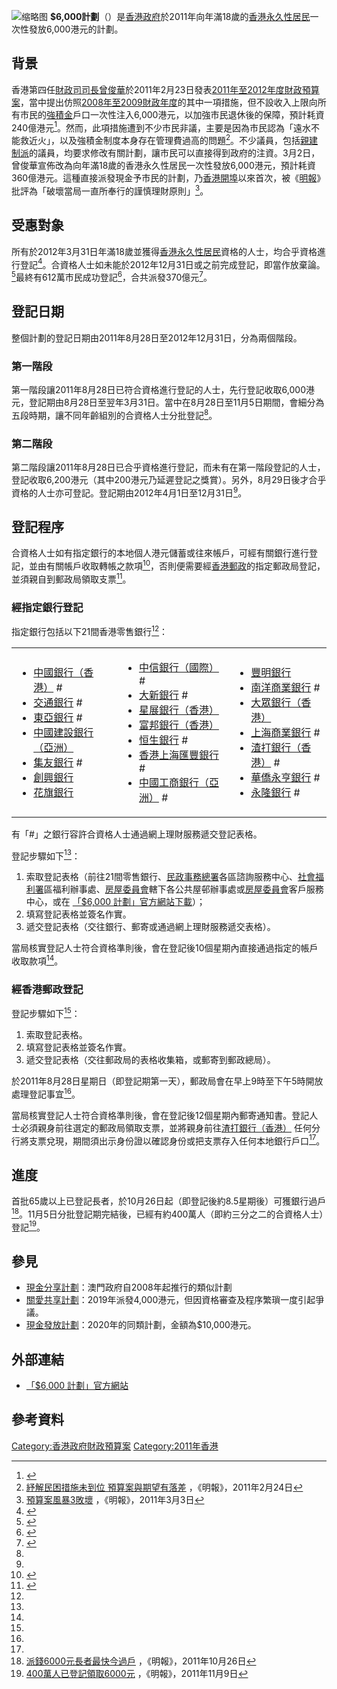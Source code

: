 [[File:Scheme_$6,000_(Hong_Kong).jpg|缩略图]]
'''$6,000計劃'''（{{lang-en|Scheme $6,000}}）是[[香港政府|香港政府]]於2011年向年滿18歲的[[香港永久性居民|香港永久性居民]]一次性發放6,000港元的計劃。

== 背景 ==
香港第四任[[財政司司長|財政司司長]][[曾俊華|曾俊華]]於2011年2月23日發表[[2011年至2012年度香港政府財政預算案|2011年至2012年度財政預算案]]，當中提出仿照[[2008年至2009年度香港政府財政預算案|2008年至2009財政年度]]的其中一項措施，但不設收入上限向所有市民的[[強積金|強積金]]戶口一次性注入6,000港元，以加強市民退休後的保障，預計耗資240億港元<ref>{{Cite web |url=http://www.budget.gov.hk/2011/chi/budget69.html |title=2011年至2012年度香港政府財政預算案：注資強積金（第177至178項） |accessdate=2011-08-29 |archive-date=2011-08-14 |archive-url=https://web.archive.org/web/20110814231237/http://www.budget.gov.hk/2011/chi/budget69.html |dead-url=no }}</ref>。然而，此項措施遭到不少市民非議，主要是因為市民認為「遠水不能救近火」，以及強積金制度本身存在管理費過高的問題<ref>[http://news.sina.com.hk/news/6/1/1/2024239/1.html 紓解民困措施未到位 預算案與期望有落差] {{Webarchive|url=https://archive.is/20120711233432/http://news.sina.com.hk/news/6/1/1/2024239/1.html |date=2012-07-11 }}，《明報》，2011年2月24日</ref>。不少議員，包括[[親建制派|親建制派]]的議員，均要求修改有關計劃，讓市民可以直接得到政府的注資。3月2日，曾俊華宣佈改為向年滿18歲的香港永久性居民一次性發放6,000港元，預計耗資360億港元。這種直接派發現金予市民的計劃，乃[[香港開埠|香港開埠]]以來首次，被《[[明報|明報]]》批評為「破壞當局一直所奉行的謹慎理財原則」<ref>[http://news.sina.com.hk/news/6/1/1/2031986/1.html 預算案風暴3敗壞] {{Webarchive|url=https://archive.is/20120713142445/http://news.sina.com.hk/news/6/1/1/2031986/1.html |date=2012-07-13 }}，《明報》，2011年3月3日</ref>。

== 受惠對象 ==
所有於2012年3月31日年滿18歲並獲得[[香港永久性居民|香港永久性居民]]資格的人士，均合乎資格進行登記<ref name="criteria">{{Cite web |url=http://www.scheme6000.gov.hk/chi/criteria.html |title=「$6,000 計劃」- 資格準則 |accessdate=2011-08-29 |archive-date=2011-09-24 |archive-url=https://web.archive.org/web/20110924004142/http://www.scheme6000.gov.hk/chi/criteria.html |dead-url=yes }}</ref>。合資格人士如未能於2012年12月31日或之前完成登記，即當作放棄論。<ref name="timetable">{{Cite web |url=http://www.scheme6000.gov.hk/chi/timetable.html |title=「$6,000 計劃」- 時間表 |accessdate=2011-08-29 |archive-date=2011-09-23 |archive-url=https://web.archive.org/web/20110923143554/http://www.scheme6000.gov.hk/chi/timetable.html |dead-url=yes }}</ref>最終有612萬市民成功登記<ref>{{Cite web|url=http://orientaldaily.on.cc/cnt/news/20130113/00176_015.html|title=六千元計劃派剩7.3億|accessdate=|author=|date=2013-01-13|work=東方日報|publisher=|language=zh-hk|archive-date=2018-10-24|archive-url=https://web.archive.org/web/20181024111307/http://orientaldaily.on.cc/cnt/news/20130113/00176_015.html|dead-url=no}}</ref>，合共派發370億元<ref>{{Cite web|url=https://news.mingpao.com/ins/instantnews/web_tc/article/20180323/s00001/1521815489743|title=2011年派6000　永久居民及新移民分別受惠|accessdate=2018-11-01|author=|date=2018-03-23|work=明報新聞網|publisher=|language=zh-hant|archive-date=2018-11-01|archive-url=https://web.archive.org/web/20181101135856/https://news.mingpao.com/ins/instantnews/web_tc/article/20180323/s00001/1521815489743|dead-url=no}}</ref>。

== 登記日期 ==
整個計劃的登記日期由2011年8月28日至2012年12月31日，分為兩個階段。

=== 第一階段 ===
第一階段讓2011年8月28日已符合資格進行登記的人士，先行登記收取6,000港元，登記期由8月28日至翌年3月31日。當中在8月28日至11月5日期間，會細分為五段時期，讓不同年齡組別的合資格人士分批登記<ref name="timetable"/>。

=== 第二階段 ===
第二階段讓2011年8月28日已合乎資格進行登記，而未有在第一階段登記的人士，登記收取6,200港元（其中200港元乃延遲登記之獎賞）。另外，8月29日後才合乎資格的人士亦可登記。登記期由2012年4月1日至12月31日<ref name="timetable"/>。

== 登記程序 ==

合資格人士如有指定銀行的本地個人港元儲蓄或往來帳戶，可經有關銀行進行登記，並由有關帳戶收取轉帳之款項<ref name="banks">{{Cite web |url=http://www.scheme6000.gov.hk/chi/banks.html |title=「$6,000 計劃」- 經銀行登記 |accessdate=2011-08-29 |archive-date=2011-09-24 |archive-url=https://web.archive.org/web/20110924235959/http://www.scheme6000.gov.hk/chi/banks.html |dead-url=yes }}</ref>，否則便需要經[[香港郵政|香港郵政]]的指定郵政局登記，並須親自到郵政局領取支票<ref name="hkpost">{{Cite web |url=http://www.scheme6000.gov.hk/chi/hkpost.html |title=「$6,000 計劃」- 經香港郵政登記 |accessdate=2011-08-29 |archive-date=2011-09-24 |archive-url=https://web.archive.org/web/20110924004212/http://www.scheme6000.gov.hk/chi/hkpost.html |dead-url=yes }}</ref>。

=== 經指定銀行登記 ===

指定銀行包括以下21間香港零售銀行<ref name="banks"/>：
{| border="0"
|-
|
* [[中國銀行（香港）|中國銀行（香港）]] #
* [[交通銀行|交通銀行]] #
* [[東亞銀行|東亞銀行]] #
* [[中國建設銀行（亞洲）|中國建設銀行（亞洲）]]
* [[集友銀行|集友銀行]] #
* [[創興銀行|創興銀行]]
* [[花旗銀行|花旗銀行]]
|
* [[中信銀行（國際）|中信銀行（國際）]] #
* [[大新銀行|大新銀行]] #
* [[星展銀行（香港）|星展銀行（香港）]]
* [[富邦銀行（香港）|富邦銀行（香港）]]
* [[恒生銀行|恒生銀行]] #
* [[香港上海匯豐銀行|香港上海匯豐銀行]] #
* [[中國工商銀行（亞洲）|中國工商銀行（亞洲）]] #
|
* [[豐明銀行|豐明銀行]]
* [[南洋商業銀行|南洋商業銀行]] #
* [[大眾銀行（香港）|大眾銀行（香港）]]
* [[上海商業銀行|上海商業銀行]] #
* [[渣打銀行（香港）|渣打銀行（香港）]] #
* [[華僑永亨銀行_(香港)|華僑永亨銀行]] #
* [[永隆銀行|永隆銀行]] #
|}

有「#」之銀行容許合資格人士通過網上理財服務遞交登記表格。

登記步驟如下<ref name="banks"/>：
# 索取登記表格（前往21間零售銀行、[[民政事務總署|民政事務總署]]各區諮詢服務中心、[[社會福利署|社會福利署]]區福利辦事處、[[房屋委員會|房屋委員會]]轄下各公共屋邨辦事處或[[房屋委員會|房屋委員會]]客戶服務中心，或在 [https://web.archive.org/web/20111027083401/http://www.scheme6000.gov.hk/chi/pdf/bank-form_c.pdf 「$6,000 計劃」官方網站下載]）；
# 填寫登記表格並簽名作實。
# 遞交登記表格（交往銀行、郵寄或通過網上理財服務遞交表格）。

當局核實登記人士符合資格準則後，會在登記後10個星期內直接通過指定的帳戶收取款項<ref name="banks"/>。

=== 經香港郵政登記 ===
登記步驟如下<ref name="hkpost"/>：
# 索取登記表格。
# 填寫登記表格並簽名作實。
# 遞交登記表格（交往郵政局的表格收集箱，或郵寄到郵政總局）。

於2011年8月28日星期日（即登記期第一天），郵政局會在早上9時至下午5時開放處理登記事宜<ref name="hkpost"/>。

當局核實登記人士符合資格準則後，會在登記後12個星期內郵寄通知書。登記人士必須親身前往選定的郵政局領取支票，並將親身前往[[渣打銀行（香港）|渣打銀行（香港）]] 任何分行將支票兌現，期間須出示身份證以確認身份或把支票存入任何本地銀行戶口<ref name="hkpost"/>。

== 進度 ==
首批65歲以上已登記長者，於10月26日起（即登記後約8.5星期後）可獲銀行過戶<ref>[http://news.sina.com.hk/news/2/1/1/2473320/1.html 派錢6000元長者最快今過戶] {{Wayback|url=http://news.sina.com.hk/news/2/1/1/2473320/1.html |date=20111029103913 }}，《明報》，2011年10月26日</ref>。11月5日分批登記期完結後，已經有約400萬人（即約三分之二的合資格人士）登記<ref>[http://news.sina.com.hk/news/3/1/1/2486569/1.html 400萬人已登記領取6000元] {{Wayback|url=http://news.sina.com.hk/news/3/1/1/2486569/1.html |date=20120118081402 }}，《明報》，2011年11月9日</ref>。

== 參見 ==
* [[現金分享計劃|現金分享計劃]]：澳門政府自2008年起推行的類似計劃
* [[關愛共享計劃|關愛共享計劃]]：2019年派發4,000港元，但因資格審查及程序繁瑣一度引起爭議。
* [[現金發放計劃|現金發放計劃]]：2020年的同類計劃，金額為$10,000港元。

== 外部連結 ==

* [http://www.scheme6000.gov.hk/chi/index.html 「$6,000 計劃」官方網站]{{Wayback|url=http://www.scheme6000.gov.hk/chi/index.html |date=20140922183008 }}

== 參考資料 ==
{{reflist}}

[[Category:香港政府財政預算案|Category:香港政府財政預算案]]
[[Category:2011年香港|Category:2011年香港]]